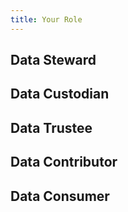 ```yaml
---
title: Your Role
---
```


## Data Steward

## Data Custodian

## Data Trustee

## Data Contributor

## Data Consumer

